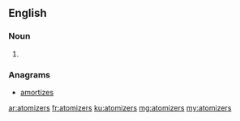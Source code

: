 ==English==

===Noun===
{{head|en}}

# {{plural of|atomizer}}

===Anagrams===
* [[amortizes]]

[[ar:atomizers]]
[[fr:atomizers]]
[[ku:atomizers]]
[[mg:atomizers]]
[[my:atomizers]]